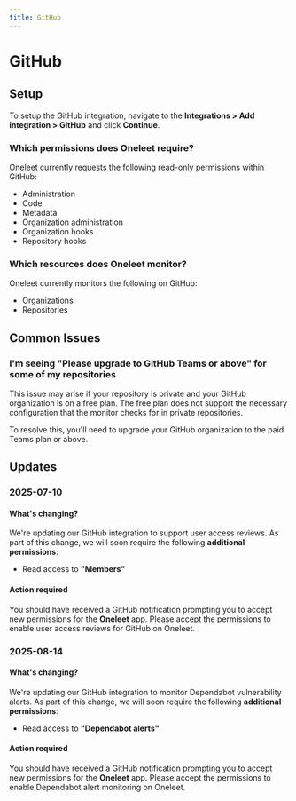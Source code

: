 ```yaml
---
title: GitHub
---
```


# GitHub

## Setup

To setup the GitHub integration, navigate to the **Integrations > Add integration > GitHub** and click **Continue**.

### Which permissions does Oneleet require?

Oneleet currently requests the following read-only permissions within GitHub:

- Administration
- Code
- Metadata
- Organization administration
- Organization hooks
- Repository hooks

### Which resources does Oneleet monitor?

Oneleet currently monitors the following on GitHub:

- Organizations
- Repositories

## Common Issues

### I'm seeing "Please upgrade to GitHub Teams or above" for some of my repositories

This issue may arise if your repository is private and your GitHub organization is on a free plan. The free plan does not support the necessary configuration that the monitor checks for in private repositories.

To resolve this, you'll need to upgrade your GitHub organization to the paid Teams plan or above.

## Updates

### 2025-07-10

#### What's changing?

We're updating our GitHub integration to support user access reviews. As part of this change, we will soon require the following **additional permissions**:

- Read access to **"Members"**

#### Action required

You should have received a GitHub notification prompting you to accept new permissions for the **Oneleet** app. Please accept the permissions to enable user access reviews for GitHub on Oneleet.

### 2025-08-14

#### What's changing?

We're updating our GitHub integration to monitor Dependabot vulnerability alerts. As part of this change, we will soon require the following **additional permissions**:

- Read access to **"Dependabot alerts"**

#### Action required

You should have received a GitHub notification prompting you to accept new permissions for the **Oneleet** app. Please accept the permissions to enable Dependabot alert monitoring on Oneleet.
